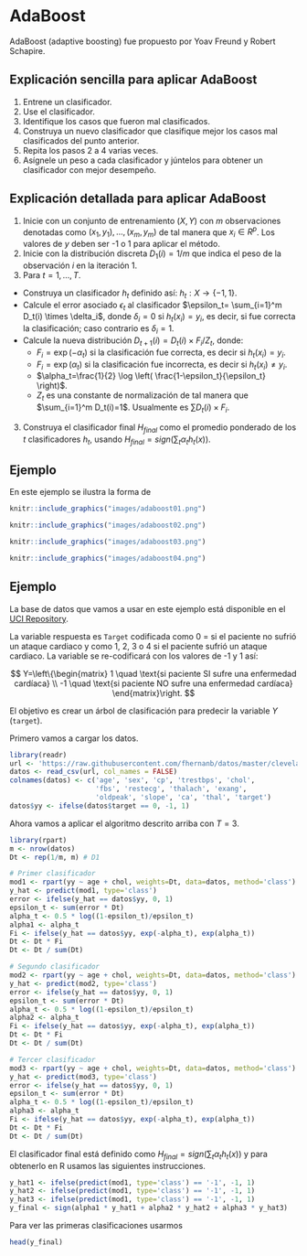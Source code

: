# AdaBoost {#adaboost}

AdaBoost (adaptive boosting) fue propuesto por Yoav Freund y Robert  Schapire.


## Explicación sencilla para aplicar AdaBoost {-}

1. Entrene un clasificador.
2. Use el clasificador.
3. Identifique los casos que fueron mal clasificados.
4. Construya un nuevo clasificador que clasifique mejor los casos mal clasificados del punto anterior.
5. Repita los pasos 2 a 4 varias veces.
6. Asígnele un peso a cada clasificador y júntelos para obtener un clasificador con mejor desempeño.

## Explicación detallada para aplicar AdaBoost {-}

1. Inicie con un conjunto de entrenamiento $(X, Y)$ con $m$ observaciones denotadas como $(x_1, y_1), \ldots, (x_m, y_m)$ de tal manera que $x_i \in R^p$. Los valores de $y$ deben ser -1 o 1 para aplicar el método.
2. Inicie con la distribución discreta $D_1(i)=1/m$ que indica el peso de la observación $i$ en la iteración $1$.
3. Para $t=1, \ldots, T$.
  - Construya un clasificador $h_t$ definido así: $h_t : X \rightarrow \{-1, 1 \}$.
  - Calcule el error asociado $\epsilon_t$ al clasificador $\epsilon_t= \sum_{i=1}^m D_t(i) \times \delta_i$, donde $\delta_i=0$ si $h_t(x_i)=y_i$, es decir, si fue correcta la clasificación; caso contrario es $\delta_i=1$.
  - Calcule la nueva distribución $D_{t+1}(i)=D_{t}(i) \times F_i / Z_t$, donde:   
    - $F_i=\exp(-\alpha_t)$ si la clasificación fue correcta, es decir si $h_t(x_i) = y_i$.
    - $F_i=\exp(\alpha_t)$ si la clasificación fue incorrecta, es decir si $h_t(x_i) \neq y_i$.
    - $\alpha_t=\frac{1}{2} \log \left( \frac{1-\epsilon_t}{\epsilon_t} \right)$.
    - $Z_t$ es una constante de normalización de tal manera que $\sum_{i=1}^m D_t(i)=1$. Usualmente es $\sum D_{t}(i) \times F_i$.
3. Construya el clasificador final $H_{final}$ como el promedio ponderado de los $t$ clasificadores $h_t$, usando $H_{final}=sign(\sum_t \alpha_t h_t(x))$.

## Ejemplo {-}
En este ejemplo se ilustra la forma de 

```r
knitr::include_graphics("images/adaboost01.png")
```

```r
knitr::include_graphics("images/adaboost02.png")
```

```r
knitr::include_graphics("images/adaboost03.png")
```

```r
knitr::include_graphics("images/adaboost04.png")
```


## Ejemplo {-}
La base de datos que vamos a usar en este ejemplo está disponible en el [UCI Repository](https://archive.ics.uci.edu/ml/datasets/Heart+Disease). 

La variable respuesta es `Target` codificada como 0 = si el paciente no sufrió un ataque cardiaco y como 1, 2, 3 o 4 si el paciente sufrió un ataque cardiaco. La variable se re-codificará con los valores de -1 y 1 así:

$$
Y=\left\{\begin{matrix}
1 \quad \text{si paciente SI sufre una enfermedad cardíaca} \\ 
-1 \quad \text{si paciente NO sufre una enfermedad cardíaca}
\end{matrix}\right.
$$

El objetivo es crear un árbol de clasificación para predecir la variable $Y$ (`target`).

Primero vamos a cargar los datos.

```r
library(readr)
url <- 'https://raw.githubusercontent.com/fhernanb/datos/master/cleveland.csv'
datos <- read_csv(url, col_names = FALSE)
colnames(datos) <- c('age', 'sex', 'cp', 'trestbps', 'chol',
                     'fbs', 'restecg', 'thalach', 'exang', 
                     'oldpeak', 'slope', 'ca', 'thal', 'target')
datos$yy <- ifelse(datos$target == 0, -1, 1)
```

Ahora vamos a aplicar el algoritmo descrito arriba con $T=3$.

```r
library(rpart)
m <- nrow(datos)
Dt <- rep(1/m, m) # D1

# Primer clasificador
mod1 <- rpart(yy ~ age + chol, weights=Dt, data=datos, method='class')
y_hat <- predict(mod1, type='class')
error <- ifelse(y_hat == datos$yy, 0, 1)
epsilon_t <- sum(error * Dt)
alpha_t <- 0.5 * log((1-epsilon_t)/epsilon_t)
alpha1 <- alpha_t
Fi <- ifelse(y_hat == datos$yy, exp(-alpha_t), exp(alpha_t))
Dt <- Dt * Fi
Dt <- Dt / sum(Dt)

# Segundo clasificador
mod2 <- rpart(yy ~ age + chol, weights=Dt, data=datos, method='class')
y_hat <- predict(mod2, type='class')
error <- ifelse(y_hat == datos$yy, 0, 1)
epsilon_t <- sum(error * Dt)
alpha_t <- 0.5 * log((1-epsilon_t)/epsilon_t)
alpha2 <- alpha_t
Fi <- ifelse(y_hat == datos$yy, exp(-alpha_t), exp(alpha_t))
Dt <- Dt * Fi
Dt <- Dt / sum(Dt)

# Tercer clasificador
mod3 <- rpart(yy ~ age + chol, weights=Dt, data=datos, method='class')
y_hat <- predict(mod3, type='class')
error <- ifelse(y_hat == datos$yy, 0, 1)
epsilon_t <- sum(error * Dt)
alpha_t <- 0.5 * log((1-epsilon_t)/epsilon_t)
alpha3 <- alpha_t
Fi <- ifelse(y_hat == datos$yy, exp(-alpha_t), exp(alpha_t))
Dt <- Dt * Fi
Dt <- Dt / sum(Dt)
```

El clasificador final está definido como $H_{final}=sign(\sum_t \alpha_t h_t(x))$ y para obtenerlo en R usamos las siguientes instrucciones.

```r
y_hat1 <- ifelse(predict(mod1, type='class') == '-1', -1, 1)
y_hat2 <- ifelse(predict(mod1, type='class') == '-1', -1, 1)
y_hat3 <- ifelse(predict(mod1, type='class') == '-1', -1, 1)
y_final <- sign(alpha1 * y_hat1 + alpha2 * y_hat2 + alpha3 * y_hat3)
```

Para ver las primeras clasificaciones usarmos

```r
head(y_final)
```


